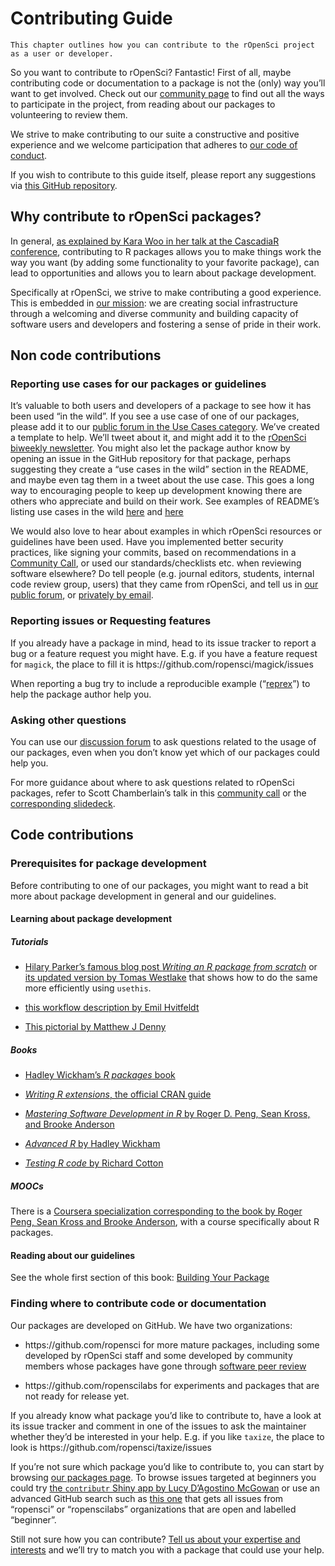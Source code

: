 # Contributing Guide {#contributingguide}

```block
This chapter outlines how you can contribute to the rOpenSci project as a user or developer.

```

So you want to contribute to rOpenSci? Fantastic! First of all, maybe contributing code or documentation to a package is not the (only) way you’ll want to get involved. Check out our [community page](https://ropensci.org/community/) to find out all the ways to participate in the project, from reading about our packages to volunteering to review them.

We strive to make contributing to our suite a constructive and positive experience and we welcome participation that adheres to [our code of conduct](https://ropensci.org/code-of-conduct). 

If you wish to contribute to this guide itself, please report any suggestions via [this GitHub repository](https://github.com/ropensci/dev_guide).

## Why contribute to rOpenSci packages?

In general, [as explained by Kara Woo in her talk at the CascadiaR conference](https://github.com/karawoo/2018-06-02-cascadiarconf/blob/master/cascadiarconf.pdf), contributing to R packages allows you to make things work the way you want (by adding some functionality to your favorite package), can lead to opportunities and allows you to learn about package development.

Specifically at rOpenSci, we strive to make contributing a good experience. This is embedded in [our mission](https://ropensci.org/about/): we are creating social infrastructure through a welcoming and diverse community and building capacity of software users and developers and fostering a sense of pride in their work.

## Non code contributions

### Reporting use cases for our packages or guidelines

It’s valuable to both users and developers of a package to see how it has been used “in the wild”. If you see a use case of one of our packages, please add it  to our [public  forum in the Use Cases category](https://discuss.ropensci.org/c/usecases). We’ve created a template to help. We’ll tweet about it, and might add it to the [rOpenSci biweekly newsletter](https://news.ropensci.org/). You might also let the package author know by opening an issue in the GitHub repository for that package, perhaps suggesting they create a “use cases in the wild” section in the README, and maybe even tag them in a tweet about the use case. This goes a long way to encouraging people to keep up development knowing there are others who appreciate and build on their work.
See examples of README's listing use cases in the wild [here](https://github.com/ropenscilabs/ghrecipes/blob/master/README.md#use-cases-in-the-wild) and [here](https://github.com/ropensci/riem/blob/master/README.md#use-cases-in-the-wild)

We would also love to hear about examples in which rOpenSci resources or guidelines have been used. Have you implemented better security practices, like signing your commits, based on recommendations in a [Community Call](https://ropensci.org/commcalls/), or used our standards/checklists etc. when reviewing software elsewhere? Do tell people (e.g. journal editors, students, internal code review group, users) that they came from rOpenSci, and tell us in [our public forum](https://discuss.ropensci.org/c/usecases), or [privately by email](https://ropensci.org/contact/). 

### Reporting issues or Requesting features

If you already have a package in mind, head to its issue tracker to report a bug or a feature request you might have. E.g. if you have a feature request for `magick`, the place to fill it is https://github.com/ropensci/magick/issues

When reporting a bug try to include a reproducible example ("[reprex](https://www.tidyverse.org/help/#reprex)") to help the package author help you.


### Asking other questions

You can use our [discussion forum](https://discuss.ropensci.org/) to ask questions related to the usage of our packages, even when you don't know yet which of our packages could help you.

For more guidance about where to ask questions related to rOpenSci packages, refer to Scott Chamberlain's talk in this [community call](https://ropensci.org/commcalls/2017-03-07/) or the [corresponding slidedeck](https://scotttalks.info/qropensci/).

## Code contributions

### Prerequisites for package development

Before contributing to one of our packages, you might want to read a bit more about package development in general and our guidelines.

#### Learning about package development

##### Tutorials

* [Hilary Parker's famous blog post *Writing an R package from scratch*](https://hilaryparker.com/2014/04/29/writing-an-r-package-from-scratch/) or [its updated version by Tomas Westlake](https://r-mageddon.netlify.com/post/writing-an-r-package-from-scratch/) that shows how to do the same more efficiently using `usethis`.

* [this workflow description by Emil Hvitfeldt](https://www.hvitfeldt.me/2018/09/usethis-workflow-for-package-development/)

* [This pictorial by Matthew J Denny](https://www.mjdenny.com/R_Package_Pictorial.html)

##### Books

* [Hadley Wickham's *R packages* book](http://r-pkgs.had.co.nz/)

* [*Writing R extensions*, the official CRAN guide](https://cran.r-project.org/doc/manuals/r-release/R-exts.html)

* [*Mastering Software Development in R* by Roger D. Peng, Sean Kross, and Brooke Anderson](https://bookdown.org/rdpeng/RProgDA/)

* [*Advanced R* by Hadley Wickham](http://adv-r.had.co.nz/)

* [*Testing R code* by Richard Cotton](https://www.crcpress.com/Testing-R-Code/Cotton/p/book/9781498763653)

##### MOOCs

There is a [Coursera specialization corresponding to the book by Roger Peng, Sean Kross and Brooke Anderson](https://fr.coursera.org/specializations/r), with a course specifically about R packages.

#### Reading about our guidelines

See the whole first section of this book: [Building Your Package](#building)

### Finding where to contribute code or documentation

Our packages are developed on GitHub. We have two organizations:

* https://github.com/ropensci for more mature packages, including some developed by rOpenSci staff and some developed by community members whose packages have gone through [software peer review](#softwarereviewintro)

* https://github.com/ropenscilabs for experiments and packages that are not ready for release yet.

If you already know what package you’d like to contribute to, have a look at its issue tracker and comment in one of the issues to ask the maintainer whether they'd be interested in your help. E.g. if you like `taxize`, the place to look is https://github.com/ropensci/taxize/issues

If you’re not sure which package you’d like to contribute to, you can start by browsing [our packages page](https://ropensci.org/packages/). To browse issues targeted at beginners you could try [the `contributr` Shiny app by Lucy D'Agostino McGowan](https://ropensci.shinyapps.io/contributr/) or use an advanced GitHub search such as [this one](https://github.com/search?q=user%3Aropensci+user%3Aropenscilabs+label%3ABeginner+state%3Aopen&type=Issues) that gets all issues from "ropensci" or "ropenscilabs" organizations that are open and labelled "beginner".

 Still not sure how you can contribute? [Tell us about your expertise and interests](https://discuss.ropensci.org/c/contributing) and we’ll try to match you with a package that could use your help.

